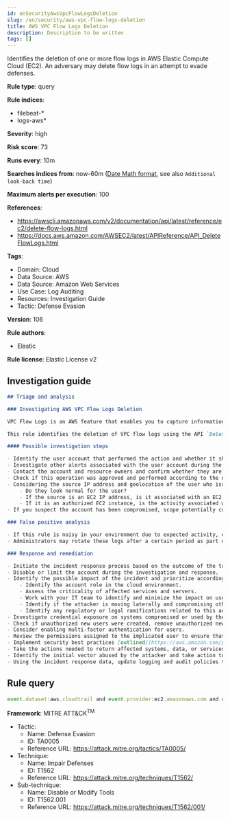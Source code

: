 ```yaml
---
id: enSecurityAwsVpcFlowLogsDeletion
slug: /en/security/aws-vpc-flow-logs-deletion
title: AWS VPC Flow Logs Deletion
description: Description to be written
tags: []
---
```


<div id="aws-vpc-flow-logs-deletion"></div>

Identifies the deletion of one or more flow logs in AWS Elastic Compute Cloud (EC2). An adversary may delete flow logs in an attempt to evade defenses.

**Rule type**: query

**Rule indices**: 

* filebeat-*
* logs-aws*

**Severity**: high

**Risk score**: 73

**Runs every**: 10m

**Searches indices from**: now-60m ([Date Math format](((ref))/common-options.html#date-math), see also <DocLink id="enSecurityRulesUiCreate" section="set-the-rules-schedule">`Additional look-back time`</DocLink>)

**Maximum alerts per execution**: 100

**References**: 

* https://awscli.amazonaws.com/v2/documentation/api/latest/reference/ec2/delete-flow-logs.html
* https://docs.aws.amazon.com/AWSEC2/latest/APIReference/API_DeleteFlowLogs.html

**Tags**: 

* Domain: Cloud
* Data Source: AWS
* Data Source: Amazon Web Services
* Use Case: Log Auditing
* Resources: Investigation Guide
* Tactic: Defense Evasion

**Version**: 106

**Rule authors**: 

* Elastic

**Rule license**: Elastic License v2

## Investigation guide

```markdown
## Triage and analysis

### Investigating AWS VPC Flow Logs Deletion

VPC Flow Logs is an AWS feature that enables you to capture information about the IP traffic going to and from network interfaces in your virtual private cloud (VPC). Flow log data can be published to Amazon CloudWatch Logs or Amazon S3.

This rule identifies the deletion of VPC flow logs using the API `DeleteFlowLogs` action. Attackers can do this to cover their tracks and impact security monitoring that relies on this source.

#### Possible investigation steps

- Identify the user account that performed the action and whether it should perform this kind of action.
- Investigate other alerts associated with the user account during the past 48 hours.
- Contact the account and resource owners and confirm whether they are aware of this activity.
- Check if this operation was approved and performed according to the organization's change management policy.
- Considering the source IP address and geolocation of the user who issued the command:
    - Do they look normal for the user?
    - If the source is an EC2 IP address, is it associated with an EC2 instance in one of your accounts or is the source IP from an EC2 instance that's not under your control?
    - If it is an authorized EC2 instance, is the activity associated with normal behavior for the instance role or roles? Are there any other alerts or signs of suspicious activity involving this instance?
- If you suspect the account has been compromised, scope potentially compromised assets by tracking servers, services, and data accessed by the account in the last 24 hours.

### False positive analysis

- If this rule is noisy in your environment due to expected activity, consider adding exceptions — preferably with a combination of user and IP address conditions.
- Administrators may rotate these logs after a certain period as part of their retention policy or after importing them to a SIEM.

### Response and remediation

- Initiate the incident response process based on the outcome of the triage.
- Disable or limit the account during the investigation and response.
- Identify the possible impact of the incident and prioritize accordingly; the following actions can help you gain context:
    - Identify the account role in the cloud environment.
    - Assess the criticality of affected services and servers.
    - Work with your IT team to identify and minimize the impact on users.
    - Identify if the attacker is moving laterally and compromising other accounts, servers, or services.
    - Identify any regulatory or legal ramifications related to this activity.
- Investigate credential exposure on systems compromised or used by the attacker to ensure all compromised accounts are identified. Reset passwords or delete API keys as needed to revoke the attacker's access to the environment. Work with your IT teams to minimize the impact on business operations during these actions.
- Check if unauthorized new users were created, remove unauthorized new accounts, and request password resets for other IAM users.
- Consider enabling multi-factor authentication for users.
- Review the permissions assigned to the implicated user to ensure that the least privilege principle is being followed.
- Implement security best practices [outlined](https://aws.amazon.com/premiumsupport/knowledge-center/security-best-practices/) by AWS.
- Take the actions needed to return affected systems, data, or services to their normal operational levels.
- Identify the initial vector abused by the attacker and take action to prevent reinfection via the same vector.
- Using the incident response data, update logging and audit policies to improve the mean time to detect (MTTD) and the mean time to respond (MTTR).
```

## Rule query

```js
event.dataset:aws.cloudtrail and event.provider:ec2.amazonaws.com and event.action:DeleteFlowLogs and event.outcome:success

```

**Framework**: MITRE ATT&CK<sup>TM</sup>

* Tactic:
    * Name: Defense Evasion
    * ID: TA0005
    * Reference URL: https://attack.mitre.org/tactics/TA0005/
* Technique:
    * Name: Impair Defenses
    * ID: T1562
    * Reference URL: https://attack.mitre.org/techniques/T1562/
* Sub-technique:
    * Name: Disable or Modify Tools
    * ID: T1562.001
    * Reference URL: https://attack.mitre.org/techniques/T1562/001/

